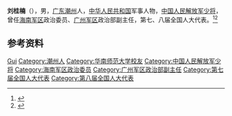 '''刘桂楠'''（{{bd|1933年|9月|2020年|10月26日|catIdx=Liu}}），男，[[广东|广东]][[潮州|潮州]]人，[[中华人民共和国|中华人民共和国]]军事人物，[[中国人民解放军少将|中国人民解放军少将]]，曾任[[海南军区|海南军区]]政治委员、[[广州军区|广州军区]]政治部副主任，第七、八届全国人大代表。<ref>{{Cite book|title=中华人民共和国职官志|author=何虎生, 李耀东, 向常福主编|publisher=中国社会出版社|year=2003|isbn=9787800883934|location=北京|pages=}}</ref><ref>{{Cite web|title=【讣告】将星陨落！刘桂楠将军逝世|url=https://new.qq.com/rain/a/20201028A029J400|accessdate=2020-10-28|work=腾讯新闻}}</ref>

== 参考资料 ==
{{reflist}}

{{中国人物小作品}}

{{Authority control}}
{{DEFAULTSORT:Liu刘}}
[[Category:刘姓|Gui]]
[[Category:潮州人|Category:潮州人]]
[[Category:华南师范大学校友|Category:华南师范大学校友]]
[[Category:中国人民解放军少将|Category:中国人民解放军少将]]
[[Category:海南军区政治委员|Category:海南军区政治委员]]
[[Category:广州军区政治部副主任|Category:广州军区政治部副主任]]
[[Category:第七届全国人大代表|Category:第七届全国人大代表]]
[[Category:第八届全国人大代表|Category:第八届全国人大代表]]